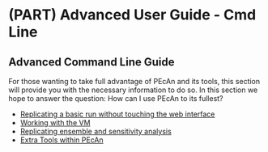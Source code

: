 # (PART) Advanced User Guide - Cmd Line {-}

## Advanced Command Line Guide

For those wanting to take full advantage of PEcAn and its tools, this section will provide you with the necessary information to do so. In this section we hope to answer the question: How can I use PEcAn to its fullest?

* [Replicating a basic run without touching the web interface](replicate_run_cmd.md)
* [Working with the VM](working_with_vm.md)
* [Replicating ensemble and sensitivity analysis](replicate_ens_sens_cmd.md)
* [Extra Tools within PEcAn](extra_tools.md)
